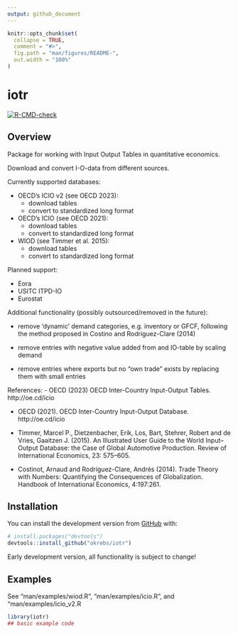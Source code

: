 ```yaml
---
output: github_document
---
```


<!-- README.md is generated from README.Rmd. Please edit that file -->

```r
knitr::opts_chunk$set(
  collapse = TRUE,
  comment = "#>",
  fig.path = "man/figures/README-",
  out.width = "100%"
)
```

# iotr

<!-- badges: start -->
[![R-CMD-check](https://github.com/okrebs/iotr/actions/workflows/R-CMD-check.yaml/badge.svg)](https://github.com/okrebs/iotr/actions/workflows/R-CMD-check.yaml)
<!-- badges: end -->

## Overview

Package for working with Input Output Tables in quantitative economics.

Download and convert I-O-data from different sources. 

Currently supported databases:

- OECD's ICIO v2 (see OECD 2023):
    - download tables
    - convert to standardized long format

- OECD's ICIO (see OECD 2021):
    - download tables
    - convert to standardized long format

- WIOD (see Timmer et al. 2015):
    - download tables
    - convert to standardized long format

Planned support:

- Eora
- USITC ITPD-IO
- Eurostat
    
Additional functionality (possibly outsourced/removed in the future):

- remove 'dynamic' demand categories, e.g. inventory or GFCF, following the 
method proposed in Costino and Rodríguez-Clare (2014)

- remove entries with negative value added from and IO-table by scaling demand

- remove entries where exports but no "own trade" exists by replacing them with
small entries

References: 
- OECD (2023) OECD Inter-Country Input-Output Tables. http://oe.cd/icio

- OECD (2021). OECD Inter-Country Input-Output Database. http://oe.cd/icio

- Timmer, Marcel P., Dietzenbacher, Erik, Los, Bart, Stehrer, Robert and de
Vries, Gaaitzen J. (2015). An Illustrated User Guide to the World Input–Output
Database: the Case of Global Automotive Production. Review of International
Economics, 23: 575–605.

- Costinot, Arnaud and Rodríguez-Clare, Andrés (2014). Trade Theory
with Numbers: Quantifying the Consequences of Globalization. Handbook of 
International Economics, 4:197:261.

## Installation

<!-- You can install the released version of iotr from [CRAN](https://CRAN.R-project.org) with:

``` r
install.packages("iotr")
``` -->

You can install the development version from [GitHub](https://github.com/) with:

``` r
# install.packages("devtools")
devtools::install_github("okrebs/iotr")
```

Early development version, all functionality is subject to change!

## Examples

See "man/examples/wiod.R", "man/examples/icio.R", and "man/examples/icio_v2.R

```r
library(iotr)
## basic example code
```
